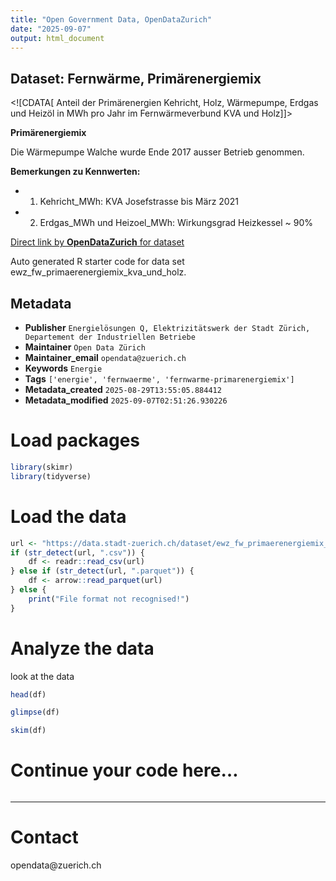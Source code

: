 ```yaml
---
title: "Open Government Data, OpenDataZurich"
date: "2025-09-07"
output: html_document
---
```


## Dataset: Fernwärme, Primärenergiemix

<![CDATA[
Anteil der Primärenergien Kehricht, Holz, Wärmepumpe, Erdgas und Heizöl in MWh pro Jahr im Fernwärmeverbund KVA und Holz
]]>

**Primärenergiemix**

Die Wärmepumpe Walche wurde Ende 2017 ausser Betrieb genommen.

**Bemerkungen zu Kennwerten:**

- 1. Kehricht_MWh: KVA Josefstrasse bis März 2021
- 2. Erdgas_MWh und Heizoel_MWh: Wirkungsgrad Heizkessel ~ 90%



[Direct link by **OpenDataZurich** for dataset](https://data.stadt-zuerich.ch/dataset/ewz_fw_primaerenergiemix_kva_und_holz)

Auto generated R starter code for data set ewz_fw_primaerenergiemix_kva_und_holz.

## Metadata

- **Publisher** `Energielösungen Q, Elektrizitätswerk der Stadt Zürich, Departement der Industriellen Betriebe`
- **Maintainer** `Open Data Zürich`
- **Maintainer_email** `opendata@zuerich.ch`
- **Keywords** `Energie`
- **Tags** `['energie', 'fernwaerme', 'fernwarme-primarenergiemix']`
- **Metadata_created** `2025-08-29T13:55:05.884412`
- **Metadata_modified** `2025-09-07T02:51:26.930226`


# Load packages

```r
library(skimr)
library(tidyverse)
```

# Load the data

```r
url <- "https://data.stadt-zuerich.ch/dataset/ewz_fw_primaerenergiemix_kva_und_holz/download/fw_primaerenergiemix_kva_und_holz.csv"
if (str_detect(url, ".csv")) {
    df <- readr::read_csv(url)
} else if (str_detect(url, ".parquet")) {
    df <- arrow::read_parquet(url)
} else {
    print("File format not recognised!")
}
```

# Analyze the data

look at the data
```r
head(df)
```

```r
glimpse(df)
```

```r
skim(df)
```

# Continue your code here...

```r

```

------------------------------------------------------------------------

# Contact

opendata@zuerich.ch
